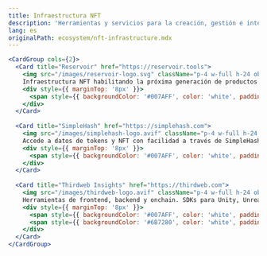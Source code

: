 ```yaml
---
title: Infraestructura NFT
description: 'Herramientas y servicios para la creación, gestión e intercambio de NFT en B3.'
lang: es
originalPath: ecosystem/nft-infrastructure.mdx
---
```

```jsx
<CardGroup cols={2}>
  <Card title="Reservoir" href="https://reservoir.tools">
    <img src="/images/reservoir-logo.svg" className="p-4 w-full h-24 object-contain bg-black rounded-xl mt-3" />
    Infraestructura NFT habilitando la próxima generación de productos NFT.
    <div style={{ marginTop: '8px' }}>
      <span style={{ backgroundColor: '#007AFF', color: 'white', padding: '2px 8px', borderRadius: '4px', fontSize: '12px' }}>Soporte B3</span>
    </div>
  </Card>
  
  <Card title="SimpleHash" href="https://simplehash.com">
    <img src="/images/simplehash-logo.avif" className="p-4 w-full h-24 object-contain bg-black rounded-xl mt-3" />
    Accede a datos de tokens y NFT con facilidad a través de SimpleHash.
    <div style={{ marginTop: '8px' }}>
      <span style={{ backgroundColor: '#007AFF', color: 'white', padding: '2px 8px', borderRadius: '4px', fontSize: '12px' }}>Soporte B3</span>
    </div>
  </Card>
  
  <Card title="Thirdweb Insights" href="https://thirdweb.com">
    <img src="/images/thirdweb-logo.avif" className="p-4 w-full h-24 object-cover bg-black rounded-xl mt-3" />    
    Herramientas de frontend, backend y onchain. SDKs para Unity, Unreal Engine y React Native.
    <div style={{ marginTop: '8px' }}>
      <span style={{ backgroundColor: '#007AFF', color: 'white', padding: '2px 8px', borderRadius: '4px', fontSize: '12px', marginRight: '8px' }}>Soporte B3</span>
      <span style={{ backgroundColor: '#6B7280', color: 'white', padding: '2px 8px', borderRadius: '4px', fontSize: '12px' }}>SDKs de juegos</span>
    </div>
  </Card>
</CardGroup>
```
